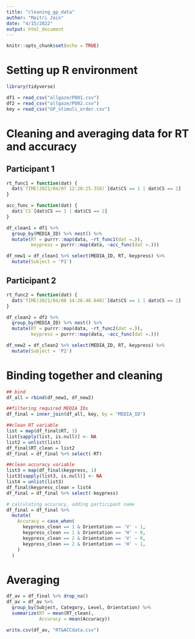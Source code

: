 ```yaml
---
title: "cleaning_gp_data"
author: "Maitri Jain"
date: "4/15/2022"
output: html_document
---
```


```r
knitr::opts_chunk$set(echo = TRUE)
```

# Setting up R environment
```r
library(tidyverse)

df1 = read_csv("allgaze/PO01.csv")
df2 = read_csv("allgaze/PO02.csv")
key = read_csv("GP_stimuli_order.csv")

```

# Cleaning and averaging data for RT and accuracy

## Participant 1
```r
rt_func1 = function(dat) {
  dat$`TIME(2021/04/07 12:20:25.358)`[dat$CS == 1 | dat$CS == 2]
}

acc_func = function(dat) {
  dat$`CS`[dat$CS == 1 | dat$CS == 2]
}

df_clean1 = df1 %>% 
  group_by(MEDIA_ID) %>% nest() %>%
  mutate(RT = purrr::map(data, ~rt_func1(dat =.)),
         keypress = purrr::map(data, ~acc_func(dat =.))) 

df_new1 = df_clean1 %>% select(MEDIA_ID, RT, keypress) %>%
  mutate(Subject = 'P1')
```

## Participant 2
```r
rt_func2 = function(dat) {
  dat$`TIME(2021/04/08 14:26:48.840)`[dat$CS == 1 | dat$CS == 2]
}

df_clean2 = df2 %>% 
  group_by(MEDIA_ID) %>% nest() %>%
  mutate(RT = purrr::map(data, ~rt_func2(dat =.)),
         keypress = purrr::map(data, ~acc_func(dat =.))) 

df_new2 = df_clean2 %>% select(MEDIA_ID, RT, keypress) %>%
  mutate(Subject = 'P2')
```

# Binding together and cleaning

```r
## bind
df_all = rbind(df_new1, df_new2)

##filtering required MEDIA IDs
df_final = inner_join(df_all, key, by = "MEDIA_ID")

##clean RT variable
list = map(df_final$RT, 1)
list[sapply(list, is.null)] <- NA
list2 = unlist(list)
df_final$RT_clean = list2
df_final = df_final %>% select(-RT)

##clean accuracy variable
list3 = map(df_final$keypress, 1)
list3[sapply(list3, is.null)] <- NA
list4 = unlist(list3)
df_final$keypress_clean = list4
df_final = df_final %>% select(-keypress)

# calculating accuracy, adding participant name
df_final = df_final %>%
  mutate(
    Accuracy = case_when(
      keypress_clean == 1 & Orientation == 'V' ~ 1,
      keypress_clean == 1 & Orientation == 'H' ~ 0,
      keypress_clean == 2 & Orientation == 'V' ~ 0,
      keypress_clean == 2 & Orientation == 'H' ~ 1,
    )
  )
```

# Averaging
```r
df_av = df_final %>% drop_na()
df_av = df_av %>% 
  group_by(Subject, Category, Level, Orientation) %>%
  summarize(RT = mean(RT_clean),
            Accuracy = mean(Accuracy))

write.csv(df_av, "RT&ACCdata.csv")
```






